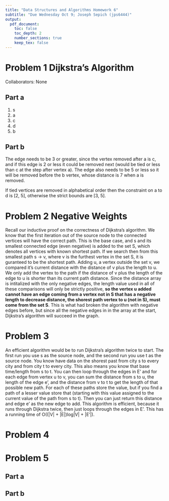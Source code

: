 ```yaml
---
title: "Data Structures and Algorithms Homework 6"
subtitle: "Due Wednesday Oct 9; Joseph Sepich (jps6444)"
output:
  pdf_document:
    toc: false
    toc_depth: 2
    number_sections: true
    keep_tex: false
---
```



# Problem 1 Dijkstra's Algorithm

Collaborators: None

## Part a

1. s
2. a
3. c
4. d
5. b

\pagebreak

## Part b

The edge needs to be 3 or greater, since the vertex removed after a is c, and if this edge is 2 or less it could be removed next (would be tied or less than c at the step after vertex a). The edge also needs to be 5 or less so it will be removed before the b vertex, whose distance is 7 when a is removed.

If tied vertices are removed in alphabetical order then the constraint on a to d is [2, 5], otherwise the strict bounds are [3, 5].

\pagebreak

# Problem 2 Negative Weights

Recall our inductive proof on the correctness of Dijkstra's algorithm. We know that the first iteration out of the source node to the connected vertices will have the correct path. This is the base case, and s and its smallest connected edge (even negative) is added to the set S, which denotes all vertices with known shortest path. If we search then from this smallest path s -> v, where v is the furthest vertex in the set S, it is guranteed to be the shortest path. Adding u, a vertex outside the set v, we compared it's current distance with the distance of v plus the length to u. We only add the vertex to the path if the distance of v plus the length of the edge to u is shorter than its current path distance. Since the distance array is intitalized with the only negative edges, the length value used in all of these comparisons will only be strictly positive, **so the vertex u added cannot have an edge coming from a vertex not in S that has a negative length to decrease distance, the shorest path vertex to u (not in S), must come from the set S**. This is what had broken the algorithm with negative edges before, but since all the negative edges in in the array at the start, Dijkstra's algorithm will succeed in the graph.

\pagebreak

# Problem 3

An efficient algorithm would be to run Dijkstra's algorithm twice to start. The first run you use s as the source node, and the second run you use t as the source node. You know have data on the shorest past from city s to every city and from city t to every city. This also means you know that base time/length from s to t. You can then loop through the edges in E' and for each edge from vertex u to v, you can sum the distance from s to u, the length of the edge e', and the distance from v to t to get the length of that possible new path. For each of these paths store the value, but if you find a path of a lesser value store that (starting with this value assigned to the current value of the path from s to t). Then you can just return this distance and edge e' as the new edge to add. This algorithm is efficient, because it runs through Dijkstra twice, then just loops through the edges in E'. This has a running time of O((|V| + |E|)log|V| + |E'|).

\pagebreak

# Problem 4

\pagebreak

# Problem 5

## Part a

\pagebreak

## Part b























